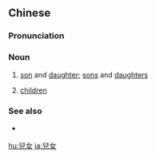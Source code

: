 {{also|儿女}}
==Chinese==
{{zh-forms|s=儿女|lit=[[son]]s and [[daughter]]s}}

===Pronunciation===
{{zh-pron
|m=érnǚ
|c=ji4 neoi5,ji4 neoi5-2
|h=pfs=yì-ńg
|cat=n
}}

===Noun===
{{zh-noun}}

# {{qualifier|literally}} [[son]] and [[daughter]]; [[son]]s and [[daughter]]s
# {{qualifier|by extension}} [[children]]

===See also===
* {{qualifier|Cantonese}} {{zh-l|仔女}}

{{zh-cat|Family|Intermediate}}

[[hu:兒女]]
[[ja:兒女]]